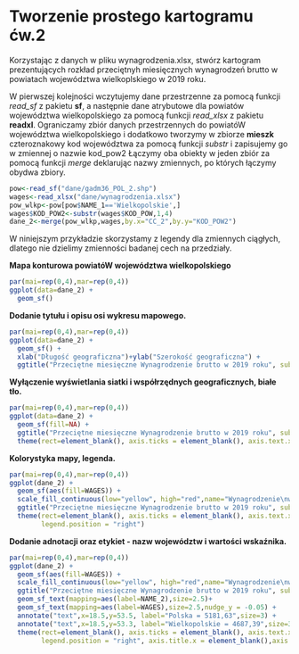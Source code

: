 # Tworzenie prostego kartogramu ćw.2 {-}


Korzystając z danych w pliku wynagrodzenia.xlsx, stwórz kartogram prezentujących rozkład przeciętnyh miesięcznych wynagrodzeń brutto w powiatach województwa wielkoplskiego w 2019 roku.

W pierwszej kolejności wczytujemy dane przestrzenne za pomocą funkcji *read_sf* z pakietu **sf**, a następnie dane atrybutowe dla powiatów województwa wielkopolskiego za pomocą funkcji *read_xlsx* z pakietu **readxl**.
Ograniczamy zbiór danych przestrzennych do powiatóW województwa wielkopolskiego i dodatkowo tworzymy w zbiorze **mieszk** czteroznakowy kod województwa za pomocą funkcji *substr* i zapisujemy go w zmiennej o nazwie kod_pow2
Łączymy oba obiekty w jeden zbiór za pomocą funkcji *merge* deklarując nazwy zmiennych, po których łączymy obydwa zbiory.

```r
pow<-read_sf("dane/gadm36_POL_2.shp")
wages<-read_xlsx("dane/wynagrodzenia.xlsx")
pow_wlkp<-pow[pow$NAME_1=='Wielkopolskie',]
wages$KOD_POW2<-substr(wages$KOD_POW,1,4)
dane_2<-merge(pow_wlkp,wages,by.x="CC_2",by.y="KOD_POW2")
```

W niniejszym przykładzie skorzystamy z legendy dla zmiennych ciągłych, dlatego nie dzielimy zmienności badanej cech na przedziały.


**Mapa konturowa powiatóW województwa wielkopolskiego**

```r
par(mai=rep(0,4),mar=rep(0,4))
ggplot(data=dane_2) +
  geom_sf()
```

**Dodanie tytułu i opisu osi wykresu mapowego.**

```r
par(mai=rep(0,4),mar=rep(0,4))
ggplot(data=dane_2) +
  geom_sf() +
  xlab("Długość geograficzna")+ylab("Szerokość geograficzna") +
  ggtitle("Przeciętne miesięczne Wynagrodzenie brutto w 2019 roku", subtitle = "Bez podmiotów gospodarczych do 9 osób")
```


**Wyłączenie wyświetlania siatki i współrzędnych geograficznych, białe tło.**

```r
par(mai=rep(0,4),mar=rep(0,4))
ggplot(data=dane_2) +
  geom_sf(fill=NA) +
  ggtitle("Przeciętne miesięczne Wynagrodzenie brutto w 2019 roku", subtitle = "Bez podmiotów gospodarczych do 9 osób") +
  theme(rect=element_blank(), axis.ticks = element_blank(), axis.text.x = element_blank(), axis.text.y = element_blank())
```


**Kolorystyka mapy, legenda.**

```r
par(mai=rep(0,4),mar=rep(0,4))
ggplot(dane_2) +
  geom_sf(aes(fill=WAGES)) +
  scale_fill_continuous(low="yellow", high="red",name="Wynagrodzenie\nw zł") +
  ggtitle("Przeciętne miesięczne Wynagrodzenie brutto w 2019 roku", subtitle = "Bez podmiotów gospodarczych do 9 osób") +
  theme(rect=element_blank(), axis.ticks = element_blank(), axis.text.x = element_blank(), axis.text.y = element_blank(),
        legend.position = "right")
```




**Dodanie adnotacji oraz etykiet - nazw województw i wartości wskaźnika.**

```r
par(mai=rep(0,4),mar=rep(0,4))
ggplot(dane_2) +
  geom_sf(aes(fill=WAGES)) +
  scale_fill_continuous(low="yellow", high="red",name="Wynagrodzenie\nw zł") +
  ggtitle("Przeciętne miesięczne Wynagrodzenie brutto w 2019 roku", subtitle = "Bez podmiotów gospodarczych do 9 osób") +
  geom_sf_text(mapping=aes(label=NAME_2),size=2.5)+
  geom_sf_text(mapping=aes(label=WAGES),size=2.5,nudge_y = -0.05) +
  annotate("text",x=18.5,y=53.5, label="Polska = 5181,63",size=3) +
  annotate("text",x=18.5,y=53.3, label="Wielkopolskie = 4687,39",size=3) +
  theme(rect=element_blank(), axis.ticks = element_blank(), axis.text.x = element_blank(), axis.text.y = element_blank(),
        legend.position = "right", axis.title.x = element_blank(),axis.title.y = element_blank())
```